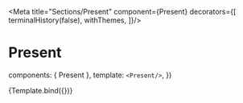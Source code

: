 


<Meta
  title="Sections/Present"
  component={Present}
  decorators={[
    terminalHistory(false),
    withThemes,
  ]}/>

# Present

<Description of={Present}/>

  components: { Present },
  template: `
    <Present/>
  `,
})

<Canvas>
  <Story name="Default">
    {Template.bind({})}
  </Story>
</Canvas>
